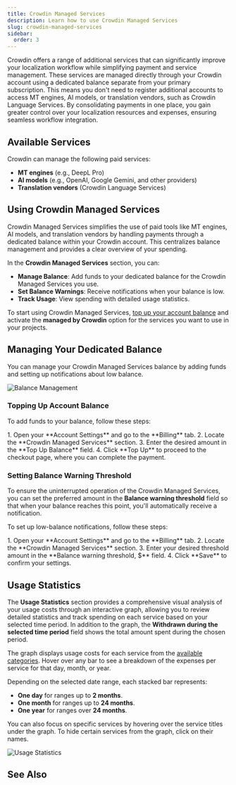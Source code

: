 ```yaml
---
title: Crowdin Managed Services
description: Learn how to use Crowdin Managed Services
slug: crowdin-managed-services
sidebar:
  order: 3
---
```



Crowdin offers a range of additional services that can significantly improve your localization workflow while simplifying payment and service management. These services are managed directly through your Crowdin account using a dedicated balance separate from your primary subscription. This means you don't need to register additional accounts to access MT engines, AI models, or translation vendors, such as Crowdin Language Services. By consolidating payments in one place, you gain greater control over your localization resources and expenses, ensuring seamless workflow integration.

## Available Services

Crowdin can manage the following paid services:

- **MT engines** (e.g., DeepL Pro)
- **AI models** (e.g., OpenAI, Google Gemini, and other providers)
- **Translation vendors** (Crowdin Language Services)

<CardGrid>
  <LinkCard
    title="Machine Translation"
    description="Read more about Machine Translation and how to use it."
    href="/machine-translation/"
  />
  <LinkCard
    title="Crowdin AI"
    description="Read more about Crowdin AI and how to use it."
    href="/crowdin-ai/"
  />
  <LinkCard
    title="Crowdin Language Services"
    description="Order professional translations and proofreading services."
    href="/crowdin-language-services/"
  />
</CardGrid>

## Using Crowdin Managed Services

Crowdin Managed Services simplifies the use of paid tools like MT engines, AI models, and translation vendors by handling payments through a dedicated balance within your Crowdin account. This centralizes balance management and provides a clear overview of your spending.

In the **Crowdin Managed Services** section, you can:

- **Manage Balance**: Add funds to your dedicated balance for the Crowdin Managed Services you use.
- **Set Balance Warnings**: Receive notifications when your balance is low.
- **Track Usage**: View spending with detailed usage statistics.

To start using Crowdin Managed Services, [top up your account balance](#topping-up-account-balance) and activate the **managed by Crowdin** option for the services you want to use in your projects.

## Managing Your Dedicated Balance

You can manage your Crowdin Managed Services balance by adding funds and setting up notifications about low balance.

<Image src={balanceManagement} alt="Balance Management" />

### Topping Up Account Balance

To add funds to your balance, follow these steps:

<Steps>
  1. Open your **Account Settings** and go to the **Billing** tab.
  2. Locate the **Crowdin Managed Services** section.
  3. Enter the desired amount in the **Top Up Balance** field.
  4. Click **Top Up** to proceed to the checkout page, where you can complete the payment.
</Steps>

### Setting Balance Warning Threshold

To ensure the uninterrupted operation of the Crowdin Managed Services, you can set the preferred amount in the **Balance warning threshold** field so that when your balance reaches this point, you'll automatically receive a notification.

To set up low-balance notifications, follow these steps:

<Steps>
  1. Open your **Account Settings** and go to the **Billing** tab.
  2. Locate the **Crowdin Managed Services** section.
  3. Enter your desired threshold amount in the **Balance warning threshold, $** field.
  4. Click **Save** to confirm your settings.
</Steps>

## Usage Statistics

The **Usage Statistics** section provides a comprehensive visual analysis of your usage costs through an interactive graph, allowing you to review detailed statistics and track spending on each service based on your selected time period. In addition to the graph, the **Withdrawn during the selected time period** field shows the total amount spent during the chosen period.

The graph displays usage costs for each service from the [available categories](#available-services). Hover over any bar to see a breakdown of the expenses per service for that day, month, or year.

Depending on the selected date range, each stacked bar represents:

* **One day** for ranges up to **2 months**.
* **One month** for ranges up to **24 months**.
* **One year** for ranges over **24 months**.

You can also focus on specific services by hovering over the service titles under the graph. To hide certain services from the graph, click on their names.

<Image src={usageStats} alt="Usage Statistics" />

## See Also

<CardGrid>
  <LinkCard
    title="Payments and Invoices"
    description="Learn how payments work in Crowdin and how to download invoices."
    href="/payments-invoices/"
  />
  <LinkCard
    title="Changing Subscription Plan"
    description="Upgrade or downgrade your subscription plan."
    href="/changing-subscription-plan/"
  />
  <LinkCard
    title="App Subscriptions"
    description="Learn how to subscribe to paid apps in the Crowdin Store."
    href="/app-subscriptions/"
  />
  <LinkCard
    title="Billing Settings"
    description="Update your billing information and payment method."
    href="/billing-settings/"
  />
</CardGrid>
